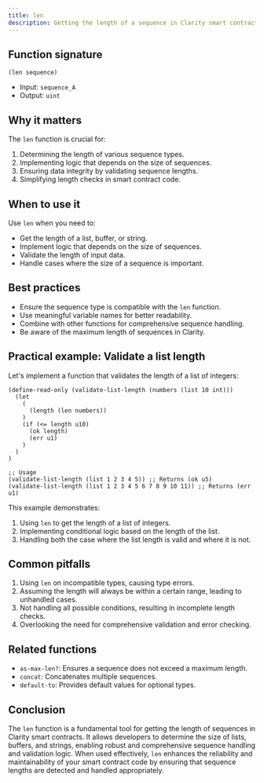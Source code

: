 ```yaml
---
title: len
description: Getting the length of a sequence in Clarity smart contracts.
---
```


## Function signature

```clarity
(len sequence)
```

- Input: `sequence_A`
- Output: `uint`

## Why it matters

The `len` function is crucial for:

1. Determining the length of various sequence types.
2. Implementing logic that depends on the size of sequences.
3. Ensuring data integrity by validating sequence lengths.
4. Simplifying length checks in smart contract code.

## When to use it

Use `len` when you need to:

- Get the length of a list, buffer, or string.
- Implement logic that depends on the size of sequences.
- Validate the length of input data.
- Handle cases where the size of a sequence is important.

## Best practices

- Ensure the sequence type is compatible with the `len` function.
- Use meaningful variable names for better readability.
- Combine with other functions for comprehensive sequence handling.
- Be aware of the maximum length of sequences in Clarity.

## Practical example: Validate a list length

Let's implement a function that validates the length of a list of integers:

```clarity
(define-read-only (validate-list-length (numbers (list 10 int)))
  (let
    (
      (length (len numbers))
    )
    (if (<= length u10)
      (ok length)
      (err u1)
    )
  )
)

;; Usage
(validate-list-length (list 1 2 3 4 5)) ;; Returns (ok u5)
(validate-list-length (list 1 2 3 4 5 6 7 8 9 10 11)) ;; Returns (err u1)
```

This example demonstrates:
1. Using `len` to get the length of a list of integers.
2. Implementing conditional logic based on the length of the list.
3. Handling both the case where the list length is valid and where it is not.

## Common pitfalls

1. Using `len` on incompatible types, causing type errors.
2. Assuming the length will always be within a certain range, leading to unhandled cases.
3. Not handling all possible conditions, resulting in incomplete length checks.
4. Overlooking the need for comprehensive validation and error checking.

## Related functions

- `as-max-len?`: Ensures a sequence does not exceed a maximum length.
- `concat`: Concatenates multiple sequences.
- `default-to`: Provides default values for optional types.

## Conclusion

The `len` function is a fundamental tool for getting the length of sequences in Clarity smart contracts. It allows developers to determine the size of lists, buffers, and strings, enabling robust and comprehensive sequence handling and validation logic. When used effectively, `len` enhances the reliability and maintainability of your smart contract code by ensuring that sequence lengths are detected and handled appropriately.
